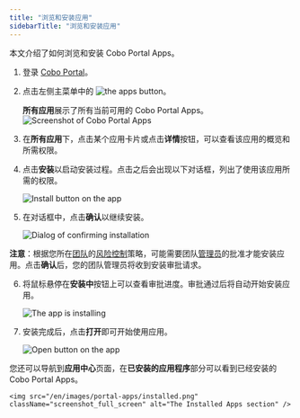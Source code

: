 ```yaml
---
title: "浏览和安装应用"
sidebarTitle: "浏览和安装应用"
---
```

本文介绍了如何浏览和安装 Cobo Portal Apps。

1. 登录 [Cobo Portal](https://portal.cobo.com/login)。
2. 点击左侧主菜单中的 <img src="/en/images/portal-apps/icon-apps.svg" className="icon" alt="the apps button"></img>。

   **所有应用**展示了所有当前可用的 Cobo Portal Apps。
    <img src="/en/images/portal-apps/apps-overview.png" className="screenshot_full_screen" alt="Screenshot of Cobo Portal Apps" />

3. 在**所有应用**下，点击某个应用卡片或点击**详情**按钮，可以查看该应用的概览和所需权限。
4. 点击**安装**以启动安装过程。点击之后会出现以下对话框，列出了使用该应用所需的权限。

    <img src="/en/images/portal-apps/install.png" className="screenshot_full_screen" alt="Install button on the app" />

5. 在对话框中，点击**确认**以继续安装。

    <img src="/en/images/portal-apps/confirm-install.png" className="screenshot_full_screen" alt="Dialog of confirming installation" />

  **注意**：根据您所在[团队](/en/portal/organization/introduction)的[风险控制](/en/portal/risk-controls/introduction)策略，可能需要团队[管理员](/en/portal/organization/roles-and-permissions)的批准才能安装应用。点击**确认**后，您的团队管理员将收到安装审批请求。

6. 将鼠标悬停在**安装中**按钮上可以查看审批进度。审批通过后将自动开始安装应用。 

    <img src="/en/images/portal-apps/installing.png" className="screenshot_full_screen" alt="The app is installing" />

7. 安装完成后，点击**打开**即可开始使用应用。

    <img src="/en/images/portal-apps/open.png" className="screenshot_full_screen" alt="Open button on the app" />

  您还可以导航到**应用中心**页面，在**已安装的应用程序**部分可以看到已经安装的 Cobo Portal Apps。

    <img src="/en/images/portal-apps/installed.png" className="screenshot_full_screen" alt="The Installed Apps section" />

